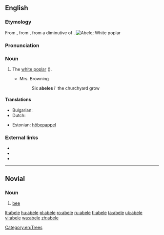 {{also|Abele|ābele|ābelē}}
==English==
{{wikipedia|Populus alba}}

===Etymology===
From {{etyl|nl}} {{term|abeel|lang=nl}}, from {{etyl|roa-nor}} {{term|abiel|lang=roa-nor}}, from a diminutive of {{etyl|la}} {{term|albus||white|lang=la}}.
[[Image:Czajecice tree 20060812 1401.jpg|thumb|Abele; White poplar]]

===Pronunciation===
{{a|US}} {{IPA|/ə.ˈbil/|/ə.ˈbeɪl/|/ˈeɪ.bəl/}}

===Noun===
{{en-noun}}

# The [[white poplar]] ({{taxlink|Populus alba|binomial}}).
#* {{rfdate}} Mrs. Browning
#*: Six '''abeles''' i' the churchyard grow 

====Translations====
{{trans-top|the white poplar, Populus alba}}
* Bulgarian: {{t-|bg|бяла топола}}
* Dutch: {{t+|nl|abeel|m}}
{{trans-mid}}
* Estonian: [[hõbepappel]]
{{trans-bottom}}

===External links===
* {{pedialite|Populus alba}}
* {{commonslite|Populus alba}}
* {{specieslite|Populus alba}}

[[Category:en:Trees]]

----

==Novial==

===Noun===
{{head|nov|noun}}

# [[bee]]

[[lt:abele]]
[[hu:abele]]
[[pl:abele]]
[[ro:abele]]
[[ru:abele]]
[[fi:abele]]
[[ta:abele]]
[[uk:abele]]
[[vi:abele]]
[[wa:abele]]
[[zh:abele]]